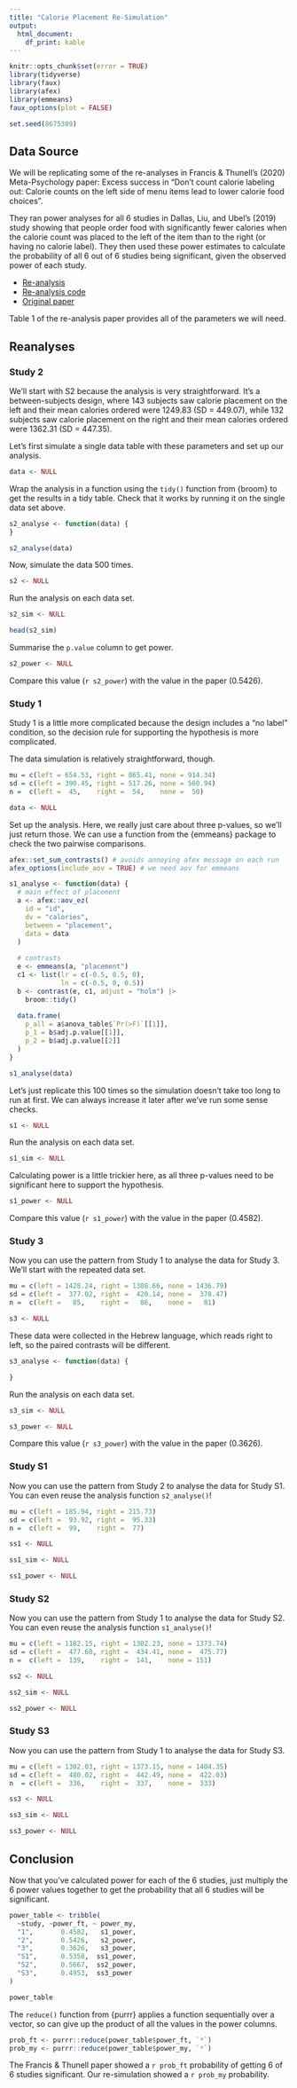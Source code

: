 ```yaml
---
title: "Calorie Placement Re-Simulation"
output: 
  html_document:
    df_print: kable
---
```


```r
knitr::opts_chunk$set(error = TRUE)
library(tidyverse)
library(faux)
library(afex)
library(emmeans)
faux_options(plot = FALSE)

set.seed(8675309)
```

## Data Source

We will be replicating some of the re-analyses in Francis & Thunell's (2020) Meta-Psychology paper: Excess success in "Don't count calorie labeling out: Calorie counts on the left side of menu items lead to lower calorie food choices".

They ran power analyses for all 6 studies in Dallas, Liu, and Ubel's (2019) study showing that people order food with significantly fewer calories when the calorie count was placed to the left of the item than to the right (or having no calorie label). They then used these power estimates to calculate the probability of all 6 out of 6 studies being significant, given the observed power of each study.

* [Re-analysis](https://doi.org/10.15626/MP.2019.2266)
* [Re-analysis code](https://osf.io/xrdhj/)
* [Original paper](https://doi.org/10.1002/jcpy.1053)

Table 1 of the re-analysis paper provides all of the parameters we will need. 

## Reanalyses

### Study 2

We'll start with S2 because the analysis is very straightforward. It's a between-subjects design, where 143 subjects saw calorie placement on the left and their mean calories ordered were 1249.83 (SD = 449.07), while 132 subjects saw calorie placement on the right and their mean calories ordered were 1362.31 (SD = 447.35).

Let's first simulate a single data table with these parameters and set up our analysis.

```r
data <- NULL
```

Wrap the analysis in a function using the `tidy()` function from {broom} to get the results in a tidy table. Check that it works by running it on the single data set above.

```r
s2_analyse <- function(data) {
}

s2_analyse(data)
```


Now, simulate the data 500 times.

```r
s2 <- NULL
```

Run the analysis on each data set.

```r
s2_sim <- NULL

head(s2_sim)
```

Summarise the `p.value` column to get power.

```r
s2_power <- NULL
```

Compare this value (`r s2_power`) with the value in the paper (0.5426).

### Study 1

Study 1 is a little more complicated because the design includes a "no label" condition, so the decision rule for supporting the hypothesis is more complicated.

The data simulation is relatively straightforward, though.

```r
mu = c(left = 654.53, right = 865.41, none = 914.34)
sd = c(left = 390.45, right = 517.26, none = 560.94)
n =  c(left =  45,    right =  54,    none =  50)

data <- NULL
```

Set up the analysis. Here, we really just care about three p-values, so we'll just return those. We can use a function from the {emmeans} package to check the two pairwise comparisons.

```r
afex::set_sum_contrasts() # avoids annoying afex message on each run
afex_options(include_aov = TRUE) # we need aov for emmeans

s1_analyse <- function(data) {
  # main effect of placement
  a <- afex::aov_ez(
    id = "id",
    dv = "calories",
    between = "placement",
    data = data
  )
  
  # contrasts
  e <- emmeans(a, "placement")
  c1 <- list(lr = c(-0.5, 0.5, 0),
             ln = c(-0.5, 0, 0.5))
  b <- contrast(e, c1, adjust = "holm") |>
    broom::tidy()
  
  data.frame(
    p_all = a$anova_table$`Pr(>F)`[[1]],
    p_1 = b$adj.p.value[[1]],
    p_2 = b$adj.p.value[[2]]
  )
}

s1_analyse(data)
```

Let's just replicate this 100 times so the simulation doesn't take too long to run at first. We can always increase it later after we've run some sense checks.

```r
s1 <- NULL
```

Run the analysis on each data set.

```r
s1_sim <- NULL
```

Calculating power is a little trickier here, as all three p-values need to be significant here to support the hypothesis.

```r
s1_power <- NULL
```

Compare this value (`r s1_power`) with the value in the paper (0.4582).

### Study 3

Now you can use the pattern from Study 1 to analyse the data for Study 3. We'll start with the repeated data set.

```r
mu = c(left = 1428.24, right = 1308.66, none = 1436.79)
sd = c(left =  377.02, right =  420.14, none =  378.47)
n =  c(left =   85,    right =   86,    none =   81)

s3 <- NULL
```

These data were collected in the Hebrew language, which reads right to left, so the paired contrasts will be different.

```r
s3_analyse <- function(data) {

}
```

Run the analysis on each data set.

```r
s3_sim <- NULL
```

```r
s3_power <- NULL
```

Compare this value (`r s3_power`) with the value in the paper (0.3626).


### Study S1

Now you can use the pattern from Study 2 to analyse the data for Study S1. You can even reuse the analysis function `s2_analyse()`!

```r
mu = c(left = 185.94, right = 215.73)
sd = c(left =  93.92, right =  95.33)
n =  c(left =  99,    right =  77)

ss1 <- NULL
```

```r
ss1_sim <- NULL
```


```r
ss1_power <- NULL
```


### Study S2

Now you can use the pattern from Study 1 to analyse the data for Study S2. You can even reuse the analysis function `s1_analyse()`!

```r
mu = c(left = 1182.15, right = 1302.23, none = 1373.74)
sd = c(left =  477.60, right =  434.41, none =  475.77)
n =  c(left =  139,    right =  141,    none = 151)

ss2 <- NULL
```

```r
ss2_sim <- NULL
```

```r
ss2_power <- NULL
```

### Study S3

Now you can use the pattern from Study 1 to analyse the data for Study S3.

```r
mu = c(left = 1302.03, right = 1373.15, none = 1404.35)
sd = c(left =  480.02, right =  442.49, none =  422.03)
n  = c(left =  336,    right =  337,    none =  333)

ss3 <- NULL
```

```r
ss3_sim <- NULL
```

```r
ss3_power <- NULL
```

## Conclusion

Now that you've calculated power for each of the 6 studies, just multiply the 6 power values together to get the probability that all 6 studies will be significant.


```r
power_table <- tribble(
  ~study, ~power_ft, ~ power_my,
  "1",       0.4582,   s1_power,
  "2",       0.5426,   s2_power,
  "3",       0.3626,   s3_power,
  "S1",      0.5358,  ss1_power,
  "S2",      0.5667,  ss2_power,
  "S3",      0.4953,  ss3_power
)

power_table
```

The `reduce()` function from {purrr} applies a function sequentially over a vector, so can give up the product of all the values in the power columns.

```r
prob_ft <- purrr::reduce(power_table$power_ft, `*`)
prob_my <- purrr::reduce(power_table$power_my, `*`)
```

The Francis & Thunell paper showed a `r prob_ft` probability of getting 6 of 6 studies significant. Our re-simulation showed a `r prob_my` probability.

